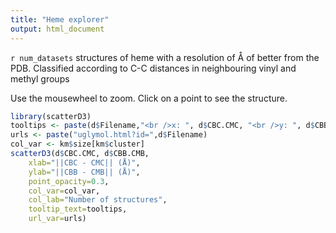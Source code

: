 ```yaml
---
title: "Heme explorer"
output: html_document
---
```


`r num_datasets` structures of heme with a resolution
of Å of better from the PDB. Classified according to C-C distances in
neighbouring vinyl and methyl groups

Use the mousewheel to zoom. Click on a point to see the structure.

```r
library(scatterD3)
tooltips <- paste(d$Filename,"<br />x: ", d$CBC.CMC, "<br />y: ", d$CBB.CMB)
urls <- paste("uglymol.html?id=",d$Filename)
col_var <- km$size[km$cluster]
scatterD3(d$CBC.CMC, d$CBB.CMB,
    xlab="||CBC - CMC|| (Å)",
    ylab="||CBB - CMB|| (Å)",
    point_opacity=0.3,
    col_var=col_var,
    col_lab="Number of structures",
    tooltip_text=tooltips,
    url_var=urls)
```
